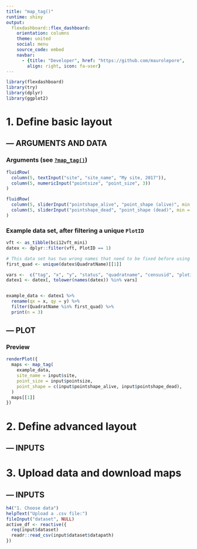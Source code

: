 ```yaml
---
title: "map_tag()"
runtime: shiny
output:
  flexdashboard::flex_dashboard:
    orientation: columns
    theme: united
    social: menu
    source_code: embed
    navbar:
      - {title: "Developer", href: "https://github.com/maurolepore", 
        align: right, icon: fa-user}
---
```


```r
library(flexdashboard)
library(try)
library(dplyr)
library(ggplot2)
```

1. Define basic layout {data.width=700}
=======================================================================

--- ARGUMENTS AND DATA {data-width=400}
-----------------------------------------------------------------------

### Arguments (see [`?map_tag()`](https://goo.gl/86gjjB)) {data-height=70}

```r
fluidRow(
  column(5, textInput("site", "site_name", "My site, 2017")),
  column(5, numericInput("pointsize", "point_size", 3))
)

fluidRow(
  column(5, sliderInput("pointshape_alive", "point_shape (alive)", min = 1, max = 25, 17)),
  column(5, sliderInput("pointshape_dead", "point_shape (dead)", min = 1, max = 25, 6))
)
```

### Example data set, after filtering a unique `PlotID` {data-height=30}

```r
vft <- as_tibble(bci12vft_mini)
datex <- dplyr::filter(vft, PlotID == 1)

# This data set has two wrong names that need to be fixed before using map_tag()
first_quad <- unique(datex$QuadratName)[[1]]

vars <-  c("tag", "x", "y", "status", "quadratname", "censusid", "plotid")
datex1 <- datex[, tolower(names(datex)) %in% vars]


example_data <- datex1 %>% 
  rename(qx = x, qy = y) %>% 
  filter(QuadratName %in% first_quad) %>% 
  print(n = 3)
```



--- PLOT {data-width=400}
-----------------------------------------------------------------------

### Preview

```r
renderPlot({
  maps <- map_tag(
    example_data, 
    site_name = input$site,
    point_size = input$pointsize,
    point_shape = c(input$pointshape_alive, input$pointshape_dead),
  )
  maps[[1]]
})
```





2. Define advanced layout {data.width=700}
=======================================================================

--- INPUTS {.sidebar data-width=370}
-----------------------------------------------------------------------

3. Upload data and download maps
=======================================================================

--- INPUTS {.sidebar data-width=370}
-----------------------------------------------------------------------


```r
h4("1. Choose data")
helpText("Upload a .csv file:")
fileInput("dataset", NULL)
active_df <- reactive({
  req(input$dataset)
  readr::read_csv(input$dataset$datapath)
})
```

